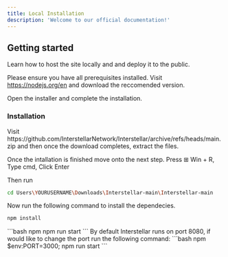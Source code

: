 ```yaml
---
title: Local Installation
description: 'Welcome to our official documentation!'
---
```


## Getting started

Learn how to host the site locally and and deploy it to the public.

Please ensure you have all prerequisites installed.
      <Accordion icon="rectangle-terminal" title="Installing Node">
Visit https://nodejs.org/en and download the reccomended version. 

Open the installer and complete the installation.
</Accordion>
### Installation

<AccordionGroup>
  <Accordion icon="github" title="Clone our repository locally">
Visit https://github.com/InterstellarNetwork/Interstellar/archive/refs/heads/main.zip and then once the download completes, extract the files. 

Once the intallation is finished move onto the next step.
  </Accordion>
  <Accordion icon="rectangle-terminal" title="Install Depenedices">
Press ⊞ Win + R, Type cmd, Click Enter

Then run 
```bash cd 
cd Users\YOURUSERNAME\Downloads\Interstellar-main\Interstellar-main
```
Now run the following command to install the dependecies. 
```bash npm
npm install
```

  </Accordion>
    <Accordion icon="rocket" title="Start the site">
```bash npm
npm run start
``` 
By default Interstellar runs on port 8080, if would like to change the port run the following command: 
```bash npm 
$env:PORT=3000; npm run start
```
  </Accordion>
</AccordionGroup>